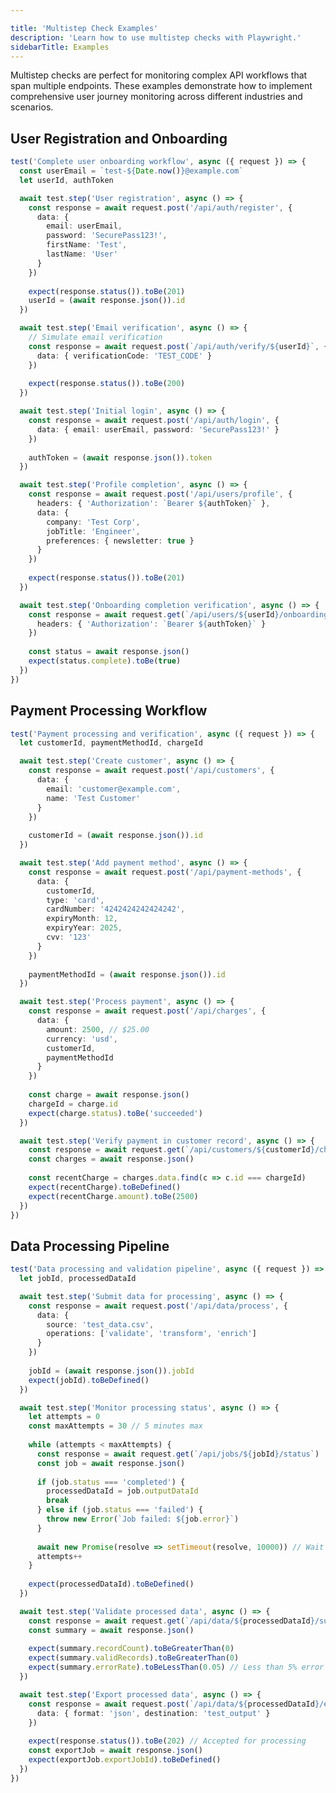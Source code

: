 ```yaml
---

title: 'Multistep Check Examples'
description: 'Learn how to use multistep checks with Playwright.'
sidebarTitle: Examples
---
```


Multistep checks are perfect for monitoring complex API workflows that span multiple endpoints. These examples demonstrate how to implement comprehensive user journey monitoring across different industries and scenarios.

## User Registration and Onboarding
```typescript
test('Complete user onboarding workflow', async ({ request }) => {
  const userEmail = `test-${Date.now()}@example.com`
  let userId, authToken

  await test.step('User registration', async () => {
    const response = await request.post('/api/auth/register', {
      data: {
        email: userEmail,
        password: 'SecurePass123!',
        firstName: 'Test',
        lastName: 'User'
      }
    })
    
    expect(response.status()).toBe(201)
    userId = (await response.json()).id
  })

  await test.step('Email verification', async () => {
    // Simulate email verification
    const response = await request.post(`/api/auth/verify/${userId}`, {
      data: { verificationCode: 'TEST_CODE' }
    })
    
    expect(response.status()).toBe(200)
  })

  await test.step('Initial login', async () => {
    const response = await request.post('/api/auth/login', {
      data: { email: userEmail, password: 'SecurePass123!' }
    })
    
    authToken = (await response.json()).token
  })

  await test.step('Profile completion', async () => {
    const response = await request.post('/api/users/profile', {
      headers: { 'Authorization': `Bearer ${authToken}` },
      data: {
        company: 'Test Corp',
        jobTitle: 'Engineer',
        preferences: { newsletter: true }
      }
    })
    
    expect(response.status()).toBe(201)
  })

  await test.step('Onboarding completion verification', async () => {
    const response = await request.get(`/api/users/${userId}/onboarding-status`, {
      headers: { 'Authorization': `Bearer ${authToken}` }
    })
    
    const status = await response.json()
    expect(status.complete).toBe(true)
  })
})
```

## Payment Processing Workflow
```typescript
test('Payment processing and verification', async ({ request }) => {
  let customerId, paymentMethodId, chargeId

  await test.step('Create customer', async () => {
    const response = await request.post('/api/customers', {
      data: {
        email: 'customer@example.com',
        name: 'Test Customer'
      }
    })
    
    customerId = (await response.json()).id
  })

  await test.step('Add payment method', async () => {
    const response = await request.post('/api/payment-methods', {
      data: {
        customerId,
        type: 'card',
        cardNumber: '4242424242424242',
        expiryMonth: 12,
        expiryYear: 2025,
        cvv: '123'
      }
    })
    
    paymentMethodId = (await response.json()).id
  })

  await test.step('Process payment', async () => {
    const response = await request.post('/api/charges', {
      data: {
        amount: 2500, // $25.00
        currency: 'usd',
        customerId,
        paymentMethodId
      }
    })
    
    const charge = await response.json()
    chargeId = charge.id
    expect(charge.status).toBe('succeeded')
  })

  await test.step('Verify payment in customer record', async () => {
    const response = await request.get(`/api/customers/${customerId}/charges`)
    const charges = await response.json()
    
    const recentCharge = charges.data.find(c => c.id === chargeId)
    expect(recentCharge).toBeDefined()
    expect(recentCharge.amount).toBe(2500)
  })
})
```

## Data Processing Pipeline
```typescript
test('Data processing and validation pipeline', async ({ request }) => {
  let jobId, processedDataId

  await test.step('Submit data for processing', async () => {
    const response = await request.post('/api/data/process', {
      data: {
        source: 'test_data.csv',
        operations: ['validate', 'transform', 'enrich']
      }
    })
    
    jobId = (await response.json()).jobId
    expect(jobId).toBeDefined()
  })

  await test.step('Monitor processing status', async () => {
    let attempts = 0
    const maxAttempts = 30 // 5 minutes max
    
    while (attempts < maxAttempts) {
      const response = await request.get(`/api/jobs/${jobId}/status`)
      const job = await response.json()
      
      if (job.status === 'completed') {
        processedDataId = job.outputDataId
        break
      } else if (job.status === 'failed') {
        throw new Error(`Job failed: ${job.error}`)
      }
      
      await new Promise(resolve => setTimeout(resolve, 10000)) // Wait 10s
      attempts++
    }
    
    expect(processedDataId).toBeDefined()
  })

  await test.step('Validate processed data', async () => {
    const response = await request.get(`/api/data/${processedDataId}/summary`)
    const summary = await response.json()
    
    expect(summary.recordCount).toBeGreaterThan(0)
    expect(summary.validRecords).toBeGreaterThan(0)
    expect(summary.errorRate).toBeLessThan(0.05) // Less than 5% error rate
  })

  await test.step('Export processed data', async () => {
    const response = await request.post(`/api/data/${processedDataId}/export`, {
      data: { format: 'json', destination: 'test_output' }
    })
    
    expect(response.status()).toBe(202) // Accepted for processing
    const exportJob = await response.json()
    expect(exportJob.exportJobId).toBeDefined()
  })
})
```